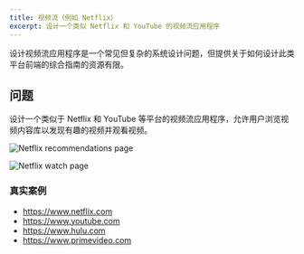 ```yaml
---
title: 视频流（例如 Netflix）
excerpt: 设计一个类似 Netflix 和 YouTube 的视频流应用程序
---
```


设计视频流应用程序是一个常见但复杂的系统设计问题，但提供关于如何设计此类平台前端的综合指南的资源有限。

## 问题

设计一个类似于 Netflix 和 YouTube 等平台的视频流应用程序，允许用户浏览视频内容库以发现有趣的视频并观看视频。

![Netflix recommendations page](/img/questions/video-streaming-netflix/video-streaming-netflix-netflix-discovery-page.png)

![Netflix watch page](/img/questions/video-streaming-netflix/video-streaming-netflix-netflix-watch-page.png)

### 真实案例

* https://www.netflix.com
* https://www.youtube.com
* https://www.hulu.com
* https://www.primevideo.com
